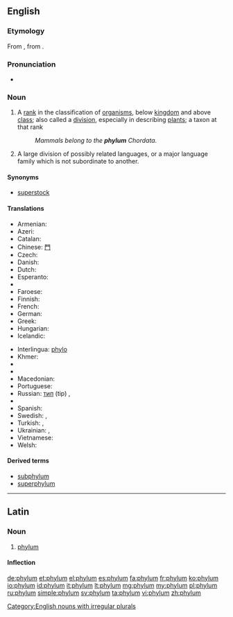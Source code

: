 ==English==
{{wikipedia|phylum|lang=en}}

===Etymology===
From {{etyl|la|en}} {{term|phylum|lang=la}}, from {{etyl|grc|en}} {{term|φῦλον||tribe, race|tr=phulon|lang=grc|sc=polytonic}}.

===Pronunciation===
* {{IPA|/ˈfaɪləm/|lang=en}}

===Noun===
{{en-noun|phyl|a|pl2=phylums}}

# {{context|biology|taxonomy|lang=en}} A [[rank]] in the classification of [[organism]]s, below [[kingdom]] and above [[class]]; also called a [[division]], especially in describing [[plant]]s; a taxon at that rank
#: ''Mammals belong to the '''phylum''' Chordata.''
# {{context|linguistics|lang=en}} A large division of possibly related languages, or a major language family which is not subordinate to another.

====Synonyms====
* {{sense|group of languages}} [[superstock]]

====Translations====
{{trans-top|(biology, taxonomy) A rank in the classification of organisms, below kingdom and above class}}
* Armenian: {{t|hy|տիպ|sc=Armn}}
* Azeri: {{t-|az|tip}}
* Catalan: {{t-|ca|fílum|m}}
* Chinese: [[門]]
* Czech: {{t+|cs|kmen|m}}
* Danish: {{t-|da|række|c}}
* Dutch: {{t+|nl|stam}}
* Esperanto: {{t-|eo|filumo}}
* {{trreq|et}}
* Faroese: {{t-|fo|fylki|n}}
* Finnish: {{t-|fi|pääjakso}}
* French: {{t+|fr|embranchement|m}}
* German: {{t+|de|Stamm|m}}
* Greek: {{t+|el|φύλο|n}}
* Hungarian: {{t+|hu|törzs}}
* Icelandic: {{t|is|fylking|f}}
{{trans-mid}}
* Interlingua: [[phylo]]
* Khmer: {{t+|km|សាខា|tr=sar khar|sc=Khmr}}
* {{trreq|lv}}
* {{trreq|lt}}
* Macedonian: {{t-|mk|колено|n|tr=kóleno|sc=Cyrl}}
* Portuguese: {{t+|pt|filo|m}}
* Russian: {{qualifier|zool.}} [[тип]] (tip) {{m}}, {{qualifier|botany}} {{t+|ru|отдел|m|tr=otdél|sc=Cyrl}}
* {{trreq|sk}}
* Spanish: {{t+|es|filo|m}}
* Swedish: {{t+|sv|stam|c}}, {{t+|sv|fylum|n}}
* Turkish: {{t+|tr|şube}},  {{t+|tr|filum}}
* Ukrainian: {{qualifier|zool.}} {{t-|uk|тип|m|tr=typ|sc=Cyrl}}, {{qualifier|botany}} {{t-|uk|відділ|m|tr=víddil|sc=Cyrl}}
* Vietnamese: {{t+|vi|ngành}}
* Welsh: {{t-|cy|ffylwm}}
{{trans-bottom}}

====Derived terms====
* [[subphylum]]
* [[superphylum]]

[[Category:English nouns with irregular plurals]]

----

==Latin==
{{wikipedia|lang=la}}

===Noun===
{{la-noun|phylum|phyli|phylī|n|second}}

# [[#English|phylum]]

====Inflection====
{{la-decl-2nd-N|phyl}}

[[de:phylum]]
[[et:phylum]]
[[el:phylum]]
[[es:phylum]]
[[fa:phylum]]
[[fr:phylum]]
[[ko:phylum]]
[[io:phylum]]
[[id:phylum]]
[[it:phylum]]
[[lt:phylum]]
[[mg:phylum]]
[[my:phylum]]
[[pl:phylum]]
[[ru:phylum]]
[[simple:phylum]]
[[sv:phylum]]
[[ta:phylum]]
[[vi:phylum]]
[[zh:phylum]]